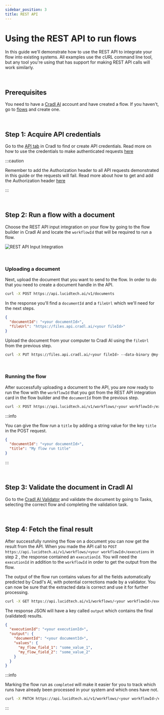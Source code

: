 ```yaml
---
sidebar_position: 3
title: REST API
---
```



# Using the REST API to run flows

In this guide we'll demonstrate how to use the REST API to integrate your flow into existing systems. All examples use 
the cURL command line tool, but any tool you're using that has support for making REST API calls will work similarly.

<br/>

## Prerequisites

You need to have a [Cradl AI](https://app.cradl.ai/) account and have created a flow. If you haven't, go to 
[flows](https://app.cradl.ai/flows) and create one.

<br/>

## Step 1: Acquire API credentials

Go to the [API tab](https://app.cradl.ai/appclients) in Cradl to find or create API credentials. Read 
more on how to use the credentials to make authenticated requests [here](../reference/authentication.md)

:::caution

Remember to add the Authorization header to all API requests demonstrated in this guide or the requests will fail. Read
more about how to get and add the Authorization header 
[here](../reference/authentication.md#getting-an-access-token-manually)

:::

<br/>

## Step 2: Run a flow with a document

Choose the REST API input integration on your flow by going to the flow builder in Cradl AI and locate the `workflowId` 
that will be required to run a flow.

![REST API Input Integration](/img/integrations/rest-api/rest-api-input.png)

<br/>

### Uploading a document

Next, upload the document that you want to send to the flow. In order to do that you need to create a 
document handle in the API.

```bash
curl -X POST https://api.lucidtech.ai/v1/documents 
```

In the response you'll find a `documentId` and a `fileUrl` which we'll need for the next steps.

```json
{
  "documentId": "<your documentId>",
  "fileUrl": "https://files.api.cradl.ai/<your fileId>"
}
```

Upload the document from your computer to Cradl AI using the `fileUrl` from the previous step.

```bash
curl -X PUT https://files.api.cradl.ai/<your fileId> --data-binary @my-document-file.pdf
```

<br/>

### Running the flow

After successfully uploading a document to the API, you are now ready to run the flow with the `workflowId` that you 
got from the REST API integration card in the flow builder and the `documentId` from the previous step.

```bash
curl -X POST https://api.lucidtech.ai/v1/workflows/<your workflowId>/executions --json '{"documentId": "<your documentId>"}'
```

:::info

You can give the flow run a `title` by adding a string value for the key `title` in the
POST request. 

```json
{
  "documentId": "<your documentId>",
  "title": "My flow run title"
}
```

:::

<br/>

## Step 3: Validate the document in Cradl AI

Go to the [Cradl AI Validator](https://app.cradl.ai/supervise) and validate the document by going to Tasks, 
selecting the correct flow and completing the validation task.

<br/>

## Step 4: Fetch the final result

After successfully running the flow on a document you can now get the result from the API. When you made the API call 
to `POST https://api.lucidtech.ai/v1/workflows/<your workflowId>/executions` in step 2 , the response contained an 
`executionId`. You will need the `executionId` in addition to the `workflowId` in order to get the output from the 
flow.

The output of the flow run contains values for all the fields automatically predicted by Cradl's AI, with potential 
corrections made by a validator. You can now be sure that the extracted data is correct and use it for further 
processing.

```bash
curl -X GET https://api.lucidtech.ai/v1/workflows/<your workflowId>/executions/<your executionId>
```

The response JSON will have a key called `output` which contains the final (validated) results.

```json
{
  "executionId": "<your executionId>",
  "output": {
    "documentId": "<your documentId>",
    "values": {
      "my_flow_field_1": "some_value_1",
      "my_flow_field_2": "some_value_2"
    }
  }
}
```

:::info

Marking the flow run as `completed` will make it easier for you to track which runs have already been processed in 
your system and which ones have not.

```bash
curl -X PATCH https://api.lucidtech.ai/v1/workflows/<your workflowId>/executions/<your executionId> --json '{"status": "completed"}'
```

:::